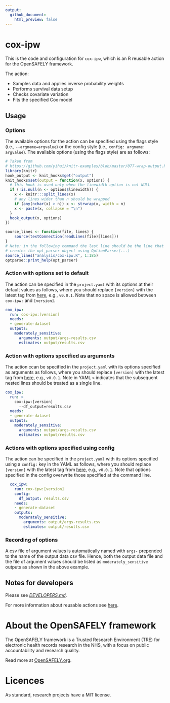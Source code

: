 ```yaml
---
output:
  github_document:
    html_preview: false
---
```


<!-- README.md is generated from README.Rmd. 
Please edit that file and run `just render` -->

# cox-ipw

This is the code and configuration for `cox-ipw`, which is an R reusable action for the OpenSAFELY framework.

The action:

- Samples data and applies inverse probability weights
- Performs survival data setup
- Checks covariate variation
- Fits the specified Cox model

## Usage

### Options

The available options for the action can be specified using the flags style (i.e., `--argname=argvalue`) or the config style (i.e., `config: argname: argvalue`).
The available options (using the flags style) are as follows:

```r
# Taken from
# https://github.com/yihui/knitr-examples/blob/master/077-wrap-output.Rmd
library(knitr)
hook_output <- knit_hooks$get("output")
knit_hooks$set(output = function(x, options) {
  # this hook is used only when the linewidth option is not NULL
  if (!is.null(n <- options$linewidth)) {
    x <- knitr:::split_lines(x)
    # any lines wider than n should be wrapped
    if (any(nchar(x) > n)) x <- strwrap(x, width = n)
    x <- paste(x, collapse = "\n")
  }
  hook_output(x, options)
})
```
```r
source_lines <- function(file, lines) {
    source(textConnection(readLines(file)[lines]))
}
# Note: in the following command the last line should be the line that
# creates the opt_parser object using OptionParser(...)
source_lines("analysis/cox-ipw.R", 1:185)
optparse::print_help(opt_parser)
```

### Action with options set to default

The action can be specified in the `project.yaml` with its options at their default values as follows, 
where you should replace `[version]` with the latest tag from 
[here](https://github.com/opensafely-actions/cox-ipw/tags), e.g., `v0.0.1`. 
Note that no space is allowed between `cox-ipw:` and `[version]`.

```yaml
cox_ipw:
  run: cox-ipw:[version]
  needs:
  - generate-dataset
  outputs:
    moderately_sensitive:
      arguments: output/args-results.csv
      estimates: output/results.csv
```

### Action with options specified as arguments

The action ccan be specified in the `project.yaml` with its options specified as arguments as follows, 
where you should replace `[version]` with the latest tag from 
[here](https://github.com/opensafely-actions/cox-ipw/tags), e.g., `v0.0.1`. 
Note in YAML `>` indicates that the subsequent nested lines should be treated as a single line.

```yaml
cox_ipw:
  run: >
    cox-ipw:[version]
      --df_output=results.csv
  needs:
  - generate-dataset
  outputs:
    moderately_sensitive:
      arguments: output/args-results.csv
      estimates: output/results.csv
```

### Actions with options specified using config

The action can be specified in the `project.yaml` with its options specified  using a `config:` key in the YAML as follows, 
where you should replace `[version]` with the latest tag from 
[here](https://github.com/opensafely-actions/cox-ipw/tags), e.g., `v0.0.1`. 
Note that options specified in the config overwrite those specified at the command line.

```yaml
  cox_ipw:
    run: cox-ipw:[version]
    config:
      df_output: results.csv
    needs:
    - generate-dataset
    outputs:
      moderately_sensitive:
        arguments: output/args-results.csv
        estimates: output/results.csv
```

### Recording of options

A csv file of argument values is automatically named with
`args-` prepended to the name of the output data csv file. Hence, both
the output data file and the file of argument values should be listed as
`moderately_sensitive` outputs as shown in the above example.

## Notes for developers

Please see [_DEVELOPERS.md_](DEVELOPERS.md).

For more information about reusable actions see [here](https://docs.opensafely.org/actions-reusable/).

# About the OpenSAFELY framework

The OpenSAFELY framework is a Trusted Research Environment (TRE) for electronic
health records research in the NHS, with a focus on public accountability and
research quality.

Read more at [OpenSAFELY.org](https://opensafely.org).

# Licences
As standard, research projects have a MIT license.
